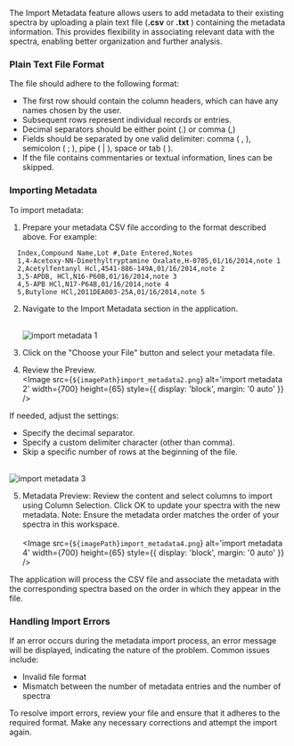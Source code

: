 


The Import Metadata feature allows users to add metadata to their existing spectra by uploading a plain text file (**.csv** or **.txt** ) containing the metadata information. This provides flexibility in associating relevant data with the spectra, enabling better organization and further analysis.

### Plain Text File Format

The file should adhere to the following format:

- The first row should contain the column headers, which can have any names chosen by the user.
- Subsequent rows represent individual records or entries.
- Decimal separators should be either point (.) or comma (,)
- Fields should be separated by one valid delimiter: comma ( , ), semicolon ( ; ), pipe ( | ), space or tab ( ).
- If the file contains commentaries or textual information, lines can be skipped.

### Importing Metadata

To import metadata:

1. Prepare your metadata CSV file according to the format described above. For example:

```
  Index,Compound Name,Lot #,Date Entered,Notes
  1,4-Acetoxy-NN-Dimethyltryptamine Oxalate,H-0705,01/16/2014,note 1
  2,Acetylfentanyl Hcl,4541-886-149A,01/16/2014,note 2
  3,5-APDB, HCl,N16-P60B,01/16/2014,note 3
  4,5-APB HCl,N17-P64B,01/16/2014,note 4
  5,Butylone HCl,2011DEA003-25A,01/16/2014,note 5
```

2. Navigate to the Import Metadata section in the application.

   <br />
   <Image
     src={`${imagePath}import_metadata1.png`}
     alt='import metadata 1'
     width={400}
     height={65}
     style={{ display: 'block', margin: '0 auto' }}
   />

3. Click on the "Choose your File" button and select your metadata file.
4. Review the Preview.
   <br />
   <Image
     src={`${imagePath}import_metadata2.png`}
     alt='import metadata 2'
     width={700}
     height={65}
     style={{ display: 'block', margin: '0 auto' }}
   />

If needed, adjust the settings:

- Specify the decimal separator.
- Specify a custom delimiter character (other than comma).
- Skip a specific number of rows at the beginning of the file.

<br />
<Image
  src={`${imagePath}import_metadata3.png`}
  alt='import metadata 3'
  width={400}
  height={65}
  style={{ display: 'block', margin: '0 auto' }}
/>

5. Metadata Preview: Review the content and select columns to import using Column Selection. Click OK to update your spectra with the new metadata. Note: Ensure the metadata order matches the order of your spectra in this workspace.
   <br />
   <br />
   <Image
     src={`${imagePath}import_metadata4.png`}
     alt='import metadata 4'
     width={700}
     height={65}
     style={{ display: 'block', margin: '0 auto' }}
   />

The application will process the CSV file and associate the metadata with the corresponding spectra based on the order in which they appear in the file.

### Handling Import Errors

If an error occurs during the metadata import process, an error message will be displayed, indicating the nature of the problem. Common issues include:

- Invalid file format
- Mismatch between the number of metadata entries and the number of spectra

To resolve import errors, review your file and ensure that it adheres to the required format. Make any necessary corrections and attempt the import again.

